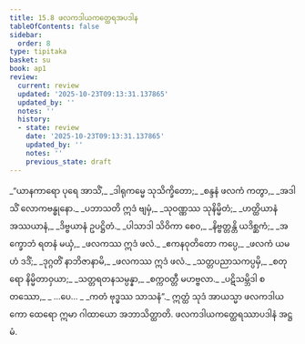 ```yaml
---
title: 15.8 ဖလကဒါယကတ္ထေရအပဒါန
tableOfContents: false
sidebar:
  order: 8
type: tipitaka
basket: su
book: ap1
review:
  current: review
  updated: '2025-10-23T09:13:31.137865'
  updated_by: ''
  notes: ''
  history:
  - state: review
    date: '2025-10-23T09:13:31.137865'
    updated_by: ''
    notes: ''
    previous_state: draft
---
```



<ReviewStatus review={frontmatter.review} showDetails={true} />

<HypothesisAnnotation frontmatter={frontmatter} />

<DynamicBreadcrumb />

<Division number="37" book="ap1" e="ch" v="20" p="192">

<Paragraph number="2328" type="verses" book="ap1">
_“ယာနကာရော ပုရေ အာသိံ,_  
_ဒါရုကမ္မေ သုသိက္ခိတော;_  
_စန္ဒနံ ဖလကံ ကတွာ,_  
_အဒါသိံ လောကဗန္ဓုနော._  

</Paragraph>

</Division>
<Division number="38" book="ap1" e="ch" v="20" p="192">

<Paragraph number="2329" type="verses" book="ap1">
_ပဘာသတိ ဣဒံ ဗျမှံ,_  
_သုဝဏ္ဏဿ သုနိမ္မိတံ;_  
_ဟတ္ထိယာနံ အဿယာနံ,_  
_ဒိဗ္ဗယာနံ ဥပဋ္ဌိတံ._  

</Paragraph>

</Division>
<Division number="39" book="ap1" e="ch" v="20" p="192">

<Paragraph number="2330" type="verses" book="ap1">
_ပါသာဒါ သိဝိကာ စေဝ,_  
_နိဗ္ဗတ္တန္တိ ယဒိစ္ဆကံ;_  
_အက္ခောဘံ ရတနံ မယှံ,_  
_ဖလကဿ ဣဒံ ဖလံ._  

</Paragraph>

</Division>
<Division number="40" book="ap1" e="ch" v="20" p="192">

<Paragraph number="2331" type="verses" book="ap1">
_ဧကနဝုတိတော ကပ္ပေ,_  
_ဖလကံ ယမဟံ ဒဒိံ;_  
_ဒုဂ္ဂတိံ နာဘိဇာနာမိ,_  
_ဖလကဿ ဣဒံ ဖလံ._  

</Paragraph>

</Division>
<Division number="41" book="ap1" e="ch" v="20" p="192">

<Paragraph number="2332" type="verses" book="ap1">
_သတ္တပညာသကပ္ပမှိ,_  
_စတုရော နိမ္မိတာဝှယာ;_  
_သတ္တရတနသမ္ပန္နာ,_  
_စက္ကဝတ္တီ မဟဗ္ဗလာ._  

</Paragraph>

</Division>
<Division number="42" book="ap1" e="ch" v="20" p="192">

<Paragraph number="2333" type="verses" book="ap1">
_ပဋိသမ္ဘိဒါ စတဿော,_  
_ …ပေ… _  
_ကတံ ဗုဒ္ဓဿ သာသနံ”._  

</Paragraph>

<Paragraph number="2334" book="ap1">
ဣတ္ထံ သုဒံ အာယသ္မာ ဖလကဒါယကော ထေရော ဣမာ ဂါထာယော အဘာသိတ္ထာတိ.

</Paragraph>
</Division>

<Paragraph number="2335" type="center" book="ap1">
ဖလကဒါယကတ္ထေရဿာပဒါနံ အဋ္ဌမံ.
</Paragraph>